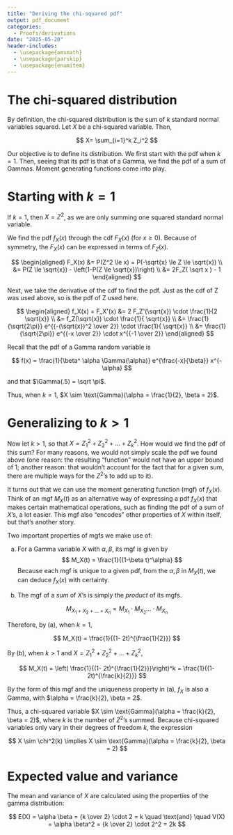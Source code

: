 ```yaml
---
title: "Deriving the chi-squared pdf"
output: pdf_document
categories:
  - Proofs/derivations
date: "2025-05-20"
header-includes:
  - \usepackage{amsmath}
  - \usepackage{parskip}
  - \usepackage{enumitem}
---
```


# The chi-squared distribution

By definition, the chi-squared distribution is the sum of $k$ standard normal variables squared. Let $X$ be a chi-squared variable. Then,

$$
X= \sum_{i=1}^k Z_i^2
$$

Our objective is to define its distribution. We first start with the pdf when $k=1$. Then, seeing that its pdf is that of a Gamma, we find the pdf of a sum of Gammas. Moment generating functions come into play.

# Starting with $k=1$

If $k=1$, then $X = Z^2$, as we are only summing one squared standard normal variable.

We find the pdf $f_X(x)$ through the cdf $F_X(x)$ (for $x \ge 0$). Because of symmetry, the $F_X(x)$ can be expressed in terms of $F_Z(x)$.

$$
\begin{aligned}
F_X(x) &= P(Z^2 \le x) = P(-\sqrt{x} \le Z \le \sqrt{x}) \\
&= P(Z \le \sqrt{x}) - \left(1-P(Z \le \sqrt{x})\right) \\
&= 2F_Z( \sqrt x ) - 1
\end{aligned}
$$

Next, we take the derivative of the cdf to find the pdf. Just as the cdf of Z was used above, so is the pdf of Z used here.

$$
\begin{aligned}
f_X(x) = F_X'(x) &= 2 F_Z'(\sqrt{x}) \cdot \frac{1}{2 \sqrt{x}} \\
&= f_Z(\sqrt{x}) \cdot  \frac{1}{ \sqrt{x}} \\ 
&= \frac{1}{\sqrt{2\pi}} e^{{-(\sqrt{x})^2 \over 2}} \cdot \frac{1}{ \sqrt{x}} \\ 
&= \frac{1}{\sqrt{2\pi}} e^{{-x \over 2}} \cdot x^{{-1 \over 2}}
\end{aligned}
$$

Recall that the pdf of a Gamma random variable is

$$
f(x) = \frac{1}{\beta^ \alpha \Gamma(\alpha)} e^{\frac{-x}{\beta}} x^{-\alpha}
$$

and that $\Gamma(.5) = \sqrt \pi$.

Thus, when $k=1$, $X \sim \text{Gamma}(\alpha = \frac{1}{2}, \beta = 2)$.

# Generalizing to $k > 1$

Now let $k>1$, so that $X = Z_1^2 + Z_2^2 +\dotsc+Z_k^2$. How would we find the pdf of this sum? For many reasons, we would not simply scale the pdf we found above (one reason: the resulting "function" would not have an upper bound of 1; another reason: that wouldn't account for the fact that for a given sum, there are multiple ways for the $Z^2$'s to add up to it).

It turns out that we can use the moment generating function (mgf) of $f_X(x)$. Think of an mgf $M_X(t)$ as an alternative way of expressing a pdf $f_X(x)$ that makes certain mathematical operations, such as finding the pdf of a sum of $X$'s, a lot easier. This mgf also “encodes” other properties of $X$ within itself, but that's another story.

Two important properties of mgfs we make use of:

a)  For a Gamma variable $X$ with $\alpha, \beta$, its mgf is given by $$
    M_X(t) = \frac{1}{(1-\beta t)^\alpha}
    $$ Because each mgf is unique to a given pdf, from the $\alpha, \beta$ in $M_X(t)$, we can deduce $f_X(x)$ with certainty.

b)  The mgf of a *sum* of $X$'s is simply the *product* of its mgfs.

$$
M_{X_1 + X_2 + \dotsc + X_n} = M_{X_1} \cdot M_{X_2} \dotsc \cdot M_{X_n}
$$

Therefore, by (a), when $k=1$,

$$
M_X(t) = \frac{1}{(1- 2t)^{\frac{1}{2}}}
$$

By (b), when $k>1$ and $X = Z_1^2 + Z_2^2 +\dotsc+Z_k^2$,

$$
M_X(t) = \left( \frac{1}{(1- 2t)^{\frac{1}{2}}}\right)^k = \frac{1}{(1- 2t)^{\frac{k}{2}}}
$$

By the form of this mgf and the uniqueness property in (a), $f_X$ is also a Gamma, with $\alpha = \frac{k}{2}, \beta = 2$.

Thus, a chi-squared variable $X \sim \text{Gamma}(\alpha = \frac{k}{2}, \beta = 2)$, where $k$ is the number of $Z^2$'s summed. Because chi-squared variables only vary in their degrees of freedom $k$, the expression

$$
X \sim \chi^2(k) \implies X \sim \text{Gamma}(\alpha = \frac{k}{2}, \beta = 2)
$$

# Expected value and variance

The mean and variance of $X$ are calculated using the properties of the gamma distribution:

$$
E(X) = \alpha \beta = {k \over 2} \cdot 2 = k \quad \text{and} \quad V(X) = \alpha \beta^2 = {k \over 2} \cdot 2^2 = 2k
$$
